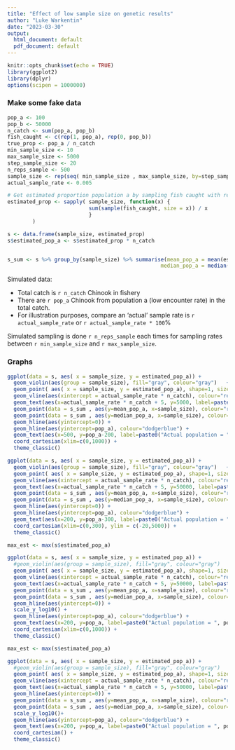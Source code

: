```yaml
---
title: "Effect of low sample size on genetic results"
author: "Luke Warkentin"
date: "2023-03-30"
output:
  html_document: default
  pdf_document: default
---
```


```r
knitr::opts_chunk$set(echo = TRUE)
library(ggplot2)
library(dplyr)
options(scipen = 1000000)
```

### Make some fake data

```r

pop_a <- 100
pop_b <- 50000
n_catch <- sum(pop_a, pop_b)
fish_caught <- c(rep(1, pop_a), rep(0, pop_b))
true_prop <- pop_a / n_catch
min_sample_size <- 10
max_sample_size <- 5000
step_sample_size <- 20
n_reps_sample <- 500
sample_size <- rep(seq( min_sample_size , max_sample_size, by=step_sample_size), each= n_reps_sample)
actual_sample_rate <- 0.005 

# Get estimated proportion population a by sampling fish caught with repeated samples of various sample sizes
estimated_prop <- sapply( sample_size, function(x) {
                          sum(sample(fish_caught, size = x)) / x
                          }
        )

s <- data.frame(sample_size, estimated_prop)
s$estimated_pop_a <- s$estimated_prop * n_catch


s_sum <- s %>% group_by(sample_size) %>% summarise(mean_pop_a = mean(estimated_pop_a, na.rm=TRUE), 
                                                 median_pop_a = median(estimated_pop_a, na.rm=TRUE))
```


Simulated data:

- Total catch is `r n_catch` Chinook in fishery
- There are `r pop_a` Chinook from population a (low encounter rate) in the total catch. 
- For illustration purposes, compare an 'actual' sample rate is `r actual_sample_rate` or `r actual_sample_rate * 100`\%

Simulated sampling is done `r n_reps_sample` each times for sampling rates between `r min_sample_size` and `r max_sample_size`. 

### Graphs

``` r

ggplot(data = s, aes( x = sample_size, y = estimated_pop_a)) +
  geom_violin(aes(group = sample_size), fill="gray", colour="gray")   +
  geom_point( aes( x = sample_size, y = estimated_pop_a), shape=1, size=2, position = position_jitter(width=3)) +
  geom_vline(aes(xintercept = actual_sample_rate * n_catch), colour="red", linetype=2) +
  geom_text(aes(x=actual_sample_rate * n_catch + 5, y=5000, label=paste0("Sample rate = ", actual_sample_rate*100, "%")), hjust = 0, colour="red") +
  geom_point(data = s_sum , aes(y=mean_pop_a, x=sample_size), colour="red") +
  geom_point(data = s_sum , aes(y=median_pop_a, x=sample_size), colour="purple") +
  geom_hline(aes(yintercept=0)) +
  geom_hline(aes(yintercept=pop_a), colour="dodgerblue") +
  geom_text(aes(x=500, y=pop_a-200, label=paste0("Actual population = ", pop_a)),vjust=0, colour="dodgerblue") + 
  coord_cartesian(xlim=c(0,1000)) +
  theme_classic()

```




``` r

ggplot(data = s, aes( x = sample_size, y = estimated_pop_a)) +
  geom_violin(aes(group = sample_size), fill="gray", colour="gray")   +
  geom_point( aes( x = sample_size, y = estimated_pop_a), shape=1, size=2, position = position_jitter(width=3)) +
  geom_vline(aes(xintercept = actual_sample_rate * n_catch), colour="red", linetype=2) +
  geom_text(aes(x=actual_sample_rate * n_catch + 5, y=50000, label=paste0("Sample rate = ", actual_sample_rate*100, "%")), hjust = 0, colour="red") +
  geom_point(data = s_sum , aes(y=mean_pop_a, x=sample_size), colour="red") +
  geom_point(data = s_sum , aes(y=median_pop_a, x=sample_size), colour="purple") +  
  geom_hline(aes(yintercept=0)) +
  geom_hline(aes(yintercept=pop_a), colour="dodgerblue") +
  geom_text(aes(x=200, y=pop_a-300, label=paste0("Actual population = ", pop_a)), vjust=0, colour="dodgerblue") + 
  coord_cartesian(xlim=c(0,300), ylim = c(-20,5000)) +
  theme_classic()

```


``` r

max_est <- max(s$estimated_pop_a)

ggplot(data = s, aes( x = sample_size, y = estimated_pop_a)) +
  #geom_violin(aes(group = sample_size), fill="gray", colour="gray")   +
  geom_point( aes( x = sample_size, y = estimated_pop_a), shape=1, size=2, position = position_jitter(width=3)) +
  geom_vline(aes(xintercept = actual_sample_rate * n_catch), colour="red", linetype=2) +
  geom_text(aes(x=actual_sample_rate * n_catch + 5, y=50000, label=paste0("Sample rate = ", actual_sample_rate*100, "%")), hjust = 0, colour="red") +  
  geom_point(data = s_sum , aes(y=mean_pop_a, x=sample_size), colour="red") +
  geom_point(data = s_sum , aes(y=median_pop_a, x=sample_size), colour="purple") +
  geom_hline(aes(yintercept=0)) +
  scale_y_log10() +
  geom_hline(aes(yintercept=pop_a), colour="dodgerblue") +
  geom_text(aes(x=200, y=pop_a, label=paste0("Actual population = ", pop_a)), vjust=0, colour="dodgerblue") + 
  coord_cartesian(xlim=c(0,1000)) +
  theme_classic()

```



``` r
max_est <- max(s$estimated_pop_a)

ggplot(data = s, aes( x = sample_size, y = estimated_pop_a)) +
  #geom_violin(aes(group = sample_size), fill="gray", colour="gray")   +
  geom_point( aes( x = sample_size, y = estimated_pop_a), shape=1, size=2, position = position_jitter(width=3)) +
  geom_vline(aes(xintercept = actual_sample_rate * n_catch), colour="red", linetype=2) +
  geom_text(aes(x=actual_sample_rate * n_catch + 5, y=50000, label=paste0("Sample rate = ", actual_sample_rate*100, "%")), hjust = 0, colour="red") +
  geom_hline(aes(yintercept=0)) +    
  geom_point(data = s_sum , aes(y=mean_pop_a, x=sample_size), colour="red") +
  geom_point(data = s_sum , aes(y=median_pop_a, x=sample_size), colour="purple") +  
  scale_y_log10()+
  geom_hline(aes(yintercept=pop_a), colour="dodgerblue") +
  geom_text(aes(x=200, y=pop_a, label=paste0("Actual population = ", pop_a)), vjust=0, colour="dodgerblue") + 
  coord_cartesian() +
  theme_classic()

```
